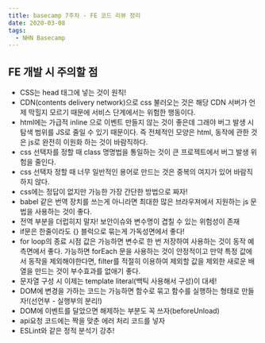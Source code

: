 ```yaml
---
title: basecamp 7주차 - FE 코드 리뷰 정리
date: 2020-03-08
tags:
  - NHN Basecamp
---
```



## FE 개발 시 주의할 점
- CSS는 head 태그에 넣는 것이 원칙!
- CDN(contents delivery network)으로 css 불러오는 것은 해당 CDN 서버가 언제 막힐지 모르기 때문에 서비스 단계에서는 위험한 행동이다.
- html에는 가급적 inline 으로 이벤트 만들지 않는 것이 좋은데 그래야 버그 발생 시 탐색 범위를 JS로 줄일 수 있기 때문이다. 즉 전체적인 모양은 html, 동작에 관한 것은 js로 완전히 이원화 하는 것이 바람직하다.
- css 선택자를 정할 때 class 명명법을 통일하는 것이 큰 프로젝트에서 버그 발생 위험을 줄인다.
- css 선택자 정할 때 너무 일반적인 용어로 만드는 것은 중복의 여지가 있어 바람직하지 않다.
- css에는 정답이 없지만 가능한 가장 간단한 방법으로 짜자!
- babel 같은 번역 장치를 쓰는게 아니라면 최대한 많은 브라우져에서 지원하는 js 문법을 사용하는 것이 좋다.
- 전역 부분을 더럽히지 말자! 보안이슈와 변수명이 겹칠 수 있는 위험성이 존재
- if문은 한줄이라도 {} 블럭으로 묶는게 가독성면에서 좋다!
- for loop의 종료 시점 값은 가능하면 변수로 한 번 저장하여 사용하는 것이 동작 예측면에서 좋다. 가능하면 forEach 문을 사용하는 것이 안정적이고 만약 특정 값에서 동작을 제외해야한다면, filter를 적절히 이용하여 제외할 값을 제외한 새로운 배열을 만드는 것이 부수효과를 없애기 좋다.
- 문자열 구성 시 이제는 template literal(백틱 사용해서 구성)이 대세!
- DOM에 변경을 가하는 코드는 가능하면 함수로 묶고 함수를 실행하는 형태로 만들자!(선언부 - 실행부의 분리!)
- DOM에 이벤트를 달았으면 해제하는 부분도 꼭 쓰자(beforeUnload)
- api요청 코드에는 짝을 맞춘 에러 처리 코드를 넣자
- ESLint와 같은 정적 분석기 강추!